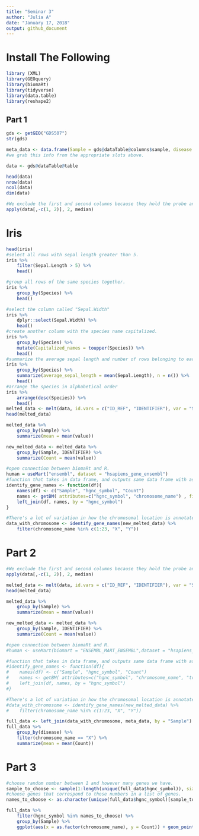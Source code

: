 ```yaml
---
title: "Seminar 3"
author: "Julia A"
date: "January 17, 2018"
output: github_document
---
```


# Install The Following
```r
library (XML)
library(GEOquery)
library(biomaRt)
library(tidyverse)
library(data.table)
library(reshape2)
```

## Part 1
```r
gds <- getGEO("GDS507")
str(gds)
```

```r
meta_data <- data.frame(Sample = gds@dataTable@columns$sample, disease = gds@dataTable@columns$disease.state)
#we grab this info from the appropriate slots above. 

data <- gds@dataTable@table
```

```r
head(data)
nrow(data)
ncol(data)
dim(data)

#We exclude the first and second columns because they hold the probe and gene names, respectively. 
apply(data[,-c(1, 2)], 2, median)
```

# Iris

```r
head(iris)
#select all rows with sepal length greater than 5. 
iris %>% 
    filter(Sepal.Length > 5) %>% 
    head()

#group all rows of the same species together.
iris %>% 
    group_by(Species) %>% 
    head()

#select the column called "Sepal.Width"
iris %>% 
    dplyr::select(Sepal.Width) %>% 
    head()
#create another column with the species name capitalized. 
iris %>%
    group_by(Species) %>% 
    mutate(Capitalized_names = toupper(Species)) %>% 
    head()
#summarize the average sepal length and number of rows belonging to each species.
iris %>% 
    group_by(Species) %>% 
    summarize(average_sepal_length = mean(Sepal.Length), n = n()) %>% 
    head()
#arrange the species in alphabetical order
iris %>% 
    arrange(desc(Species)) %>% 
    head()
melted_data <- melt(data, id.vars = c("ID_REF", "IDENTIFIER"), var = "Sample")
head(melted_data)

melted_data %>% 
    group_by(Sample) %>% 
    summarize(mean = mean(value))

new_melted_data <- melted_data %>% 
    group_by(Sample, IDENTIFIER) %>% 
    summarize(Count = mean(value))
```

```r
#open connection between biomaRt and R. 
human = useMart("ensembl", dataset = "hsapiens_gene_ensembl")
#function that takes in data frame, and outputs same data frame with associated chromosome annotations.
identify_gene_names <- function(df){
    names(df) <- c("Sample", "hgnc_symbol", "Count")
    names <- getBM( attributes=c("hgnc_symbol", "chromosome_name") , filters= "hgnc_symbol", values = df$hgnc_symbol, mart = human)
    left_join(df, names, by = "hgnc_symbol")
}

#There's a lot of variation in how the chromosomal location is annotated. To simplify things, let's filter out all genes with annotations that are not numeric numbers between 1 and 23, X or Y. 
data_with_chromosome <- identify_gene_names(new_melted_data) %>% 
    filter(chromosome_name %in% c(1:23, "X", "Y"))
```

# Part 2

```r
#We exclude the first and second columns because they hold the probe and gene names, respectively. 
apply(data[,-c(1, 2)], 2, median)

melted_data <- melt(data, id.vars = c("ID_REF", "IDENTIFIER"), var = "Sample")
head(melted_data)

melted_data %>% 
    group_by(Sample) %>% 
    summarize(mean = mean(value))

new_melted_data <- melted_data %>% 
    group_by(Sample, IDENTIFIER) %>% 
    summarize(Count = mean(value))
```
```r
#open connection between biomaRt and R. 
#human <- useMart(biomart = "ENSEMBL_MART_ENSEMBL",dataset = "hsapiens_gene_ensembl", host = #"http://www.ensembl.org" )

#function that takes in data frame, and outputs same data frame with associated chromosome annotations.
#identify_gene_names <- function(df){
#    names(df) <- c("Sample", "hgnc_symbol", "Count")
#    names <- getBM( attributes=c("hgnc_symbol", "chromosome_name", "transcript_length") , filters= #"hgnc_symbol", values = df$hgnc_symbol, mart = human)
#    left_join(df, names, by = "hgnc_symbol")
#}

#There's a lot of variation in how the chromosomal location is annotated. To simplify things, let's filter out all genes with annotations that are not numeric numbers between 1 and 23, X or Y. 
#data_with_chromosome <- identify_gene_names(new_melted_data) %>% 
#    filter(chromosome_name %in% c(1:23, "X", "Y"))
```

```r
full_data <- left_join(data_with_chromosome, meta_data, by = "Sample")
full_data %>% 
    group_by(disease) %>% 
    filter(chromosome_name == "X") %>% 
    summarize(mean = mean(Count))
```

# Part 3

```r
#choose random number between 1 and however many genes we have. 
sample_to_choose <- sample(1:length(unique(full_data$hgnc_symbol)), size = 100)
#choose genes that correspond to those numbers in a list of genes. 
names_to_choose <- as.character(unique(full_data$hgnc_symbol)[sample_to_choose])

full_data %>% 
    filter(hgnc_symbol %in% names_to_choose) %>% 
    group_by(Sample) %>% 
    ggplot(aes(x = as.factor(chromosome_name), y = Count)) + geom_point()
```

